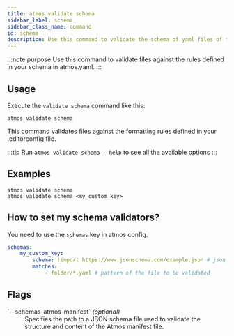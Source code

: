 ```yaml
---
title: atmos validate schema
sidebar_label: schema
sidebar_class_name: command
id: schema
description: Use this command to validate the schema of yaml files of the Atmos project against the rules defined in the schema/manifest file.
---
```


:::note purpose
Use this command to validate files against the rules defined in your schema in atmos.yaml.
:::

<Screengrab title="atmos validate schema --help" slug="atmos-validate-schema--help" />

## Usage

Execute the `validate schema` command like this:

```shell
atmos validate schema
```

This command validates files against the formatting rules defined in your .editorconfig file.

:::tip
Run `atmos validate schema --help` to see all the available options
:::

## Examples

```shell
atmos validate schema
atmos validate schema <my_custom_key>
```

## How to set my schema validators?

You need to use the `schemas` key in atmos config.

```yaml
schemas:
    my_custom_key:
        schema: !import https://www.jsonschema.com/example.json # json to be used for validation
        matches:
            - folder/*.yaml # pattern of the file to be validated
```


## Flags

<dl>
  <dt>`--schemas-atmos-manifest` <em>(optional)</em></dt>
  <dd>Specifies the path to a JSON schema file used to validate the structure and content of the Atmos manifest file.</dd>
</dl>
